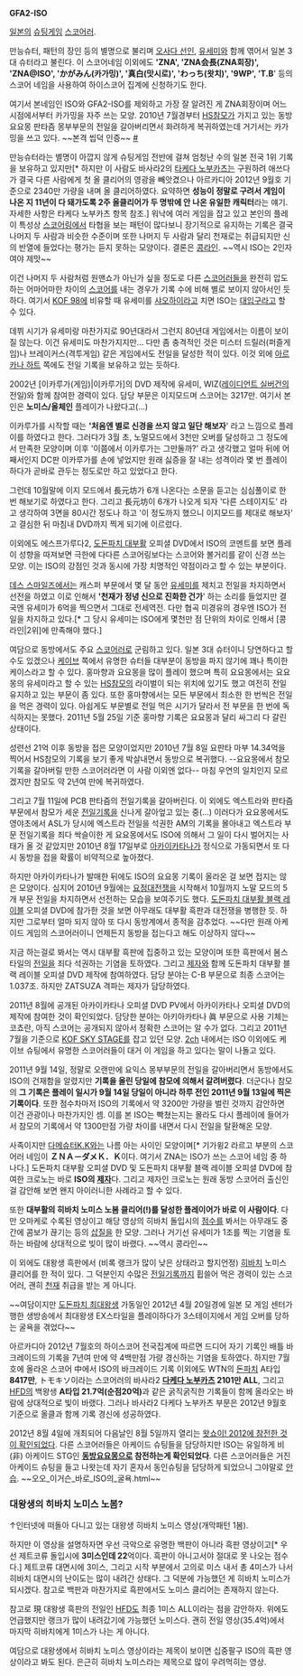 '''GFA2-ISO'''

[[일본]]의 [[슈팅게임]] [[스코어러]].

만능슈터, 패턴의 장인 등의 별명으로 불리며 [[오사다 선인]], [[유세미]]와 함께 엮어서 일본 3대 슈터라고 불린다. 이 스코어네임 이외에도 ''''ZNA', 'ZNA会長(ZNA회장)', 'ZNA@ISO', 'かがみん(카가밍)', '真白(맛시로)', 'わっち(왓치)', '9WP', 'T.B'''' 등의 스코어 네임을 사용하여 하이스코어 집계에 신청하기도 한다.

여기서 본네임인 ISO와 GFA2-ISO를 제외하고 가장 잘 알려진 게 ZNA회장이며 어느 시점에서부터 카가밍을 자주 쓰는 모양. 2010년 7월경부터 [[HS참모]]가 가지고 있는 동방요요몽 판타즘 몽부부문의 전일을 갈아버리면서 화려하게 복귀하였는데 거기서는 카가밍을 쓰고 있다. ~~본격 씹덕 인증~~ [http://unkar.org/r/gamestg/1188012362/162 #]

만능슈터라는 별명이 아깝지 않게 슈팅게임 전반에 걸쳐 엄청난 수의 일본 전국 1위 기록을 보유하고 있지만[* 하지만 이 사람도 바사라2의 [[타케다 노부카츠]]는 구원하려 애쓰다가 결국 다른 사람에게 첫 올 클리어의 영광을 빼앗겼으나 아르카디아 2012년 9월호 기준으로 2340만 가량을 내며 올 클리어하였다. 요약하면 '''성능이 정말로 구려서 게임이 나온 지 11년이 다 돼가도록 2주 올클리어가 두 명밖에 안 나온 유일한 캐릭터'''라는 얘기. 자세한 사항은 타케다 노부카츠 항목 참조.] 워낙에 여러 게임을 잡고 있고 본인의 플레이 특성상 [[스코어링]]에서 타협을 보는 패턴이 많다보니 장기적으로 유지하는 기록은 결국 나머지 두 사람과 비슷한 수준이며 또한 나머지 두 사람과 달리 천재로는 취급되지만 신의 반열에 들었다는 평가는 듣지 못하는 모양이다. 결론은 [[콩라인]]. ~~역시 ISO는 2인자여야 제맛~~

이건 나머지 두 사람처럼 원맨쇼가 아닌가 싶을 정도로 다른 [[스코어러]]들을 완전히 압도하는 어마어마한 차이의 [[스코어]]를 내는 경우가 기록 수에 비해 별로 보이지 않아서인 듯하다. 여기서 [[KOF 98]]에 비유할 때 유세미를 [[샤오하이]]라고 치면 ISO는 [[대입구]]라고 할 수 있다.

데뷔 시기가 유세미랑 마찬가지로 90년대라서 그런지 80년대 게임에서는 이름이 보이질 않는다. 이건 유세미도 마찬가지지만... 다만 좀 충격적인 것은 미스터 드릴러(퍼즐게임)나 브레이커스(격투게임) 같은 게임에서도 전일을 달성한 적이 있다. 이것 외에 [[아르카나 하트]] 쪽에도 전일 기록을 보유하고 있는 듯하다.

2002년 [이카루가(게임)|이카루가]의 DVD 제작에 유세미, WIZ([[레이디언트 실버건]]의 전일)와 함께 참여한 경력이 있다. 담당 부문은 이지모드며 스코어는 3217만. 여기서 본인은 '''노미스/올체인''' 플레이가 나왔다고(...)

이카루가를 시작할 때는 ''''처음엔 별로 신경을 쓰지 않고 일단 해보자'''' 라고 느낌으로 플레이를 하였다고 한다. 그러다가 3월 초, 노멀모드에서 3천만 오버를 달성하고 그 정도에서 만족한 모양이며 이후 '이쯤에서 이카루가는 그만둘까?' 라고 생각했고 얼마 뒤에 어째서인지 DC판 이카루가를 손에 넣었지만 원래 싫증을 잘 내는 성격이라 몇 번 플레이하다가 곧바로 관두는 정도로만 하고 있었다고 한다.

그런데 10월말에 이지 모드에서 長元坊가 6개 나온다는 소문을 듣고는 심심풀이로 한 번 해보기로 하였다고 한다. 그리고 長元坊이 6개가 나오게 되자 '다른 스테이지도' 라고 생각하여 3면을 80시간 정도나 하고 '이 정도까지 했으니 이지모드를 제대로 해보자' 고 결심한 뒤 마침내 DVD까지 찍게 되기에 이르렀다.

이외에도 에스프가루다2, [[도돈파치 대부활]] 오피셜 DVD에서 ISO의 코멘트를 보면 플레이 성향을 따져보면 극한에 다다른 스코어링보다는 스코어와 볼거리를 같이 신경 쓰는 모양. 이는 ISO의 강점인 것과 동시에 가장 치명적인 약점이라고 할 수 있는 부분이다.

[[데스 스마일즈]]에서는 캐스퍼 부문에서 몇 달 동안 [[유세미]]를 제치고 전일을 차지하면서 선전을 하였고 이로 인해서 ''''천재가 정녕 신으로 진화한 건가'''' 하는 소리를 들었지만 결국엔 유세미가 6억을 찍으면서 그대로 전세역전. 다만 협곡 미경유의 경우엔 ISO가 전일을 차지하고 있다.[* 그 당시 유세미는 ISO에게 몇천만 점 단위의 차이로 인해서 [콩라인|2위]에 만족해야 했다.]

여담으로 동방에서도 주요 [[스코어러]]로 군림하고 있다. 일본 3대 슈터이니 당연하다고 할 수도 있겠으나 [[케이브]] 쪽에서 유명한 슈터들 대부분이 동방을 파지 않기에 꽤나 특이한 케이스라고 할 수 있다. 홍마향과 요요몽을 많이 플레이 했으며 특히 요요몽에서는 요요몽의 유세미라고 할 수 있는 [[HS참모]]의 라이벌이 되는 위치에 있기도 했고 여전히  전일 유지하고 있는 부문이 좀 있다. 또한 홍마향에서는 모든 부문에서 최소한 한 번씩은 전일을 먹은 경력이 있다. 아쉽게도 부문별로 전일 먹은 시기가 달라서 전 부문을 한 번에 독식하지는 못했다. 2011년 5월 25일 기준 홍마향 기록은 요요몽과 달리 싸그리 다 갈린 상태이다.

성련선 21억 이후 동방을 접은 모양이었지만 2010년 7월 8일 요판타 마부 14.34억을 찍어서 HS참모의 기록을 보기 좋게 박살내면서 동방으로 복귀했다. --요요몽에서 참모 기록을 갈아버릴 만한 스코어러라면 이 사람 이외엔 없다-- 마침 우연의 일치인지 모르겠지만 참모도 약 2년여 만에 복귀하였다.

그리고 7월 11일에 PCB 판타즘의 전일기록을 갈아버린다. 이 외에도 엑스트라와 판타즘 부문에서 참모가 세운 [[전일기록]]을 신나게 갈아엎고 있는 중(...) 이러다가 요요몽에서도 영야초에서 ASL가 당시에 엑스트라 전일을 석권한 AM의 기록을 몰아내고 엑스트라 부문 전일기록을 죄다 싹슬이한 게 요요몽에서도 ISO에 의해서 그 일이 다시 벌어지는 사태가 올 것 같았지만 2010년 8월 17일부로 [[아카이카타나]]가 정식으로 가동되면서 또 다시 동방을 접을 확률이 비약적으로 높아졌다.

하지만 아카이카타나가 발매한 뒤에도 ISO의 요요몽 기록이 올라온 걸 보면 접지는 않은 모양이다. 심지어 2010년 9월에는 [[요정대전쟁]]을 시작해서 10월까지 노말 모드의 5개 부문 전일을 차지하면서 선전하는 모습을 보여주기도 했다. [[도돈파치 대부활 블랙 레이블]] 오피셜 DVD에 참가한 것을 보면 아무래도 대부활 흑판과 대전쟁을 병행한 듯. 하지만 그로부터 얼마 되지 않아 또 다시 동방계에서 종적을 감추었다. ~~다만 원래 아케이드 게임의 스코어러이니 언제든지 동방을 접는다고 해도 이상하지 않다~~

지금 하는걸로 봐서는 역시 대부활 흑판에 집중하고 있는 모양이며 또한 흑판에서 봄스타일의 [[전일]]을 죄다 석권하는 기염을 토하였다. 그리고 [[크로노|제자]]와 함께 도돈파치 대부활 블랙 레이블 오피셜 DVD 제작에 참여하였다. 담당 분야는 C-B 부문으로 최종 스코어는 1.037조. 하지만 ZATSUZA 격파는 제자가 담당하였다.

2011년 8월에 공개된 아카이카타나 오피셜 DVD PV에서 아카이카타나 오피셜 DVD의 제작에 참여한 것이 확인되었다. 담당한 분야는 아키아카타나 眞 부문으로 사용 기체는 코쵸란, 아직 스코어는 공개되지 않아서 정확한 스코어는 알 수가 없다. 그리고 2011년 7월을 기준으로 [[KOF SKY STAGE]]를 잡고 있던 모양. [[2ch]] 내에서는 ISO 이외에도 케이브 슈팅에서 유명한 스코어러들이 대거 이 게임을 하고 있다는 말이 나돌고 있다.

2011년 9월 14일, 정말로 오랜만에 요익스 몽부부문의 전일을 갈아버리면서 동방에서도 ISO의 건재함을 알렸지만 '''기록을 올린 당일에 참모에 의해서 갈려버렸다'''. 더군다나 참모의 '''그 기록은 플레이 일시가 9월 14일 당일이 아니라 하루 전인 2011년 9월 13일에 찍은 기록이다'''. 또한 점수차마저 ISO의 기록에서 약 3200만 가량을 벌린 것까지 감안하면 이건 관광이나 마찬가지인 셈. 이를 본 ISO는 빡쳤는지는 몰라도 다시 플레이에 들어가서 참모의 기록에서 약 1300만점 가량 차이를 내면서 다시 전일을 탈환해온 모양.

사족이지만 [[다메슈터K.K]]와는 나름 아는 사이인 모양이며[* 기가윙2 라르고 부분의 스코어러 네임이 '''ＺＮＡ－ダメＫ．Ｋ'''이다. 여기서 ZNA는 ISO가 쓰는 스코어 네임 중 하나다.] 도돈파치 대부활 오피셜 DVD 및 도돈파치 대부활 블랙 레이블 오피셜 DVD에 참여한 크로노는 바로 '''ISO의 [[제자]]'''다. 그리고 제자인 크로노는 원래 동방 스코어러 출신인 걸 감안해 보면 왠지 아이러니한 사례라고 할 수 있다.

또한 '''대부활의 히바치 노미스 노봄 클리어(!)를 달성한 플레이어가 바로 이 사람이다'''. 다만 오마케로 수록된 영상이고 해당 영상의 히바치 돌입시의 [[점수]]를 봐서는 아무래도 중간에 콤보가 끊기는 등의 [[삽질]]을 한 모양. 그러나 거기선 유세미가 1조를 찍는 기염을 토하는 바람에 상대적으로 빚이 많이 바랬다. ~~역시 콩라인~~

이 외에도 대왕생 흑판에서 (비록 랭크가 많이 낮은 상태라고 할지언정) [[히바치(돈파치 시리즈)|히바치]] 노미스 클리어를 한 적이 있다. 그 덕분인지 수많은 [[전일기록]]까지 휩쓸어 먹은 경력이 있는 스코어러, 괜히 [[천재]] 취급을 받는 게 아니다.

~~여담이지만 [[도돈파치 최대왕생]] 가동일인 2012년 4월 20일경에 일본 모 게임 센터가 행한 생방송에서 최대왕생 EX스타일을 플레이하다가 3스테이지에서 게임 오버를 당하는 굴욕을 겪었다~~

아르카디아 2012년 7월호의 하이스코어 전국집계에 따르면 드디어 자기 기록인 배틀 바크레이드의 기록을 7년여 만에 약 4백만점 가량 경신하는 기염을 토하였다. 하지만 7월호에 올라온 스코어 中에서 ISO의 바크레이드 기록 이외에도 WTN의 [[돈파치]] A타입 '''8417만''', トモキソ이라는 스코어러의 바사라2 '''[[다케다 노부카츠]] 2101만 ALL''', 그리고 [[HFD]]의 백왕생 '''A타입 21.7억(순점20억)'''과 같은 굵직굵직한 기록들이 함께 올라오는 바람에 상대적으로 빛이 바랬다. 그러나 바사라2 다케다 노부카츠 부문은 2012년 9월호 기준으로 올클과 함께 기록 경신에 성공하였다.

2012년 8월 4일에 개최되어 다음날인 8월 5일까지 열리는 [http://gall.dcgame.in/list.php?id=shooting&no=57234&page=1&bbs= 왓쇼이! 2012에 참전한 것이 확인되었다]. 다른 스코어러들은 아케이드 슈팅들을 담당하지만 ISO는 유일하게 비(非) 아케이드 STG인 '''[[동방요요몽]]으로 참전하는게 확인되었다'''. 다른 스코어러들은 거진 아케이드 슈팅을 들고 나왓는데 자기 혼자서 동인슈팅을 담당하게 되었으니 그야말로 [[안습]]. ~~오오_이거슨_바로_ISO의_굴욕.html~~

=== 대왕생의 히바치 노미스 노봄? ===
{{{#!html
<embed src="http://www.youtube.com/v/x-1QiYlY5So&amp;hl=ko_KR&amp;fs=1" type="application/x-shockwave-flash" allowscriptaccess="always" allowfullscreen="true" width="480" height="385"></embed>
}}}

↑인터넷에 떠돌아 다니고 있는 대왕생 히바치 노미스 영상(개막패턴 1봄).

하지만 이 영상을 설명하자면 우선 극악으로 유명한 백판이 아니라 흑판 영상이고[* 우선 제트코류 돌입시에 '''3미스인데 22'''억이다. 흑판이 아니고서야 절대로 못 나오는 점수다.] 제트코류 대면시에 3미스, 그리고 시작 부분에서 고의로 미스 내서 총 4미스가 나서 히바치 대면시의 난이도는 많이 내려간 상태다. 그 덕분에 가능했던 게 히바치 노미스가 되시겠다. 참고로 백판과 마찬가지로 흑판에서도 노미스 클리어는 존재하지 않는다.

참고로 現 대왕생 흑판의 전일인 [[HFD]]도 최종 1미스 ALL이라는 점을 감안하자. 위에도 언급했지만 랭크가 많이 내려갔기에 가능했던 노미스다. 괜히 전일 영상(35.4억)에서 마지막 히바치에게 1미스가 나는 게 아니다.

여담으로 대왕생에서 히바치 노미스 영상이라는 제목이 보이면 십중팔구 ISO의 흑판 영상이라고 봐도 된다. 은근히 히바치 노미스라는 제목으로 많이 우려먹히는 영상.
